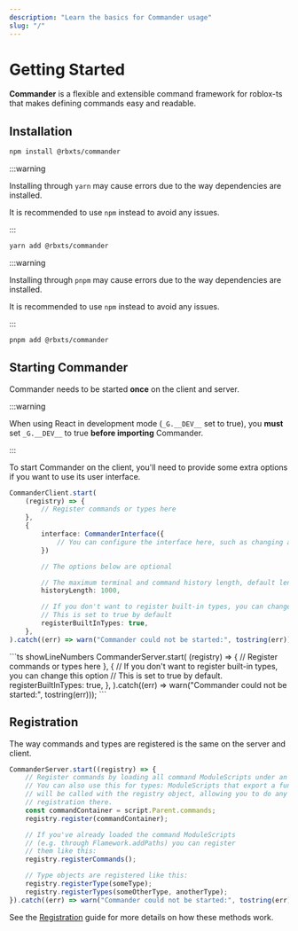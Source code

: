 ```yaml
---
description: "Learn the basics for Commander usage"
slug: "/"
---
```




# Getting Started

**Commander** is a flexible and extensible command framework for roblox-ts that makes defining commands easy
and readable.

## Installation

<Tabs>
<TabItem value="npm" default>

```bash title="Terminal"
npm install @rbxts/commander
```

</TabItem>
<TabItem value="Yarn">
:::warning

Installing through `yarn` may cause errors due to the way dependencies are installed.

It is recommended to use `npm` instead to avoid any issues.

:::

```bash title="Terminal"
yarn add @rbxts/commander
```

</TabItem>
<TabItem value="pnpm">
:::warning

Installing through `pnpm` may cause errors due to the way dependencies are installed.

It is recommended to use `npm` instead to avoid any issues.

:::

```bash title="Terminal"
pnpm add @rbxts/commander
```

</TabItem>
</Tabs>

## Starting Commander

Commander needs to be started **once** on the client and server.

<Tabs>

<TabItem value="client" label="Client" default>
:::warning

When using React in development mode (`_G.__DEV__` set to true), you **must** set
`_G.__DEV__` to true **before importing** Commander.

:::

To start Commander on the client, you'll need to provide some extra options if you want to use
its user interface.

```ts showLineNumbers
CommanderClient.start(
    (registry) => {
        // Register commands or types here
    },
    {
        interface: CommanderInterface({
            // You can configure the interface here, such as changing activation keys
        })

        // The options below are optional

        // The maximum terminal and command history length, default length is 1000
        historyLength: 1000,

        // If you don't want to register built-in types, you can change this option
        // This is set to true by default
        registerBuiltInTypes: true,
    },
).catch((err) => warn("Commander could not be started:", tostring(err)));
```
</TabItem>

<TabItem value="server" label="Server">
```ts showLineNumbers
CommanderServer.start(
    (registry) => {
        // Register commands or types here
    },
    {
        // If you don't want to register built-in types, you can change this option
        // This is set to true by default.
        registerBuiltInTypes: true,
    },
).catch((err) => warn("Commander could not be started:", tostring(err)));
```
</TabItem>

</Tabs>

## Registration

The way commands and types are registered is the same on the server and client.

```ts showLineNumbers
CommanderServer.start((registry) => {
    // Register commands by loading all command ModuleScripts under an Instance
    // You can also use this for types: ModuleScripts that export a function
    // will be called with the registry object, allowing you to do any
    // registration there.
    const commandContainer = script.Parent.commands;
    registry.register(commandContainer);

    // If you've already loaded the command ModuleScripts
    // (e.g. through Flamework.addPaths) you can register
    // them like this:
    registry.registerCommands();

    // Type objects are registered like this:
    registry.registerType(someType);
    registry.registerTypes(someOtherType, anotherType);
}).catch((err) => warn("Commander could not be started:", tostring(err)));
```

See the [Registration](/guides/registration.mdx) guide for more details on how these methods work.
